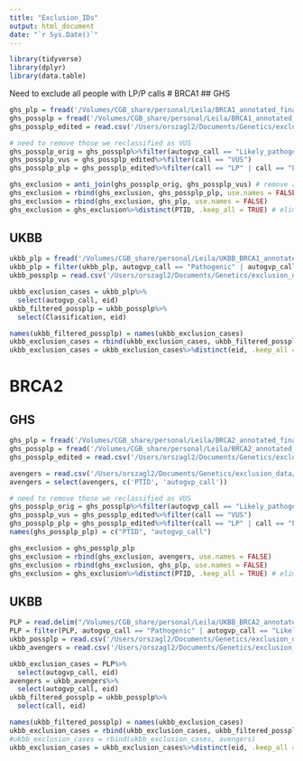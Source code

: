 ```yaml
---
title: "Exclusion_IDs"
output: html_document
date: "`r Sys.Date()`"
---
```


```r
library(tidyverse)
library(dplyr)
library(data.table)
```

Need to exclude all people with LP/P calls
# BRCA1
## GHS
```r
ghs_plp = fread('/Volumes/CGB_share/personal/Leila/BRCA1_annotated_final_02-12-2025.txt_autoGVP_PLP.txt', select = c("PTID", "autogvp_call"))
ghs_possplp = fread('/Volumes/CGB_share/personal/Leila/BRCA1_annotated_final_02-12-2025.txt_autoGVP_possiblePLP.txt', select = c("PTID", "autogvp_call"))
ghs_possplp_edited = read.csv('/Users/orszagl2/Documents/Genetics/exclusion_data/ghs_brca1_possplp.csv')
```

```r
# need to remove those we reclassified as VUS
ghs_possplp_orig = ghs_possplp%>%filter(autogvp_call == "Likely_pathogenic" | autogvp_call == "Pathogenic")
ghs_possplp_vus = ghs_possplp_edited%>%filter(call == "VUS")
ghs_possplp_plp = ghs_possplp_edited%>%filter(call == "LP" | call == "P")%>%select(c("PTID", "call"))
```

```r
ghs_exclusion = anti_join(ghs_possplp_orig, ghs_possplp_vus) # remove any reclassified as VUS
ghs_exclusion = rbind(ghs_exclusion, ghs_possplp_plp, use.names = FALSE)
ghs_exclusion = rbind(ghs_exclusion, ghs_plp, use.names = FALSE)
ghs_exclusion = ghs_exclusion%>%distinct(PTID, .keep_all = TRUE) # eliminate duplicates
```


## UKBB
```r
ukbb_plp = fread('/Volumes/CGB_share/personal/Leila/UKBB_BRCA1_annotated_autoGVP_all_filter.txt')
ukbb_plp = filter(ukbb_plp, autogvp_call == "Pathogenic" | autogvp_call == "Likely_pathogenic")
ukbb_possplp = read.csv('/Users/orszagl2/Documents/Genetics/exclusion_data/exclude_plp_ukbb_brca1.csv') 
```

```r
ukbb_exclusion_cases = ukbb_plp%>%
  select(autogvp_call, eid)
ukbb_filtered_possplp = ukbb_possplp%>%
  select(Classification, eid)
```

```r
names(ukbb_filtered_possplp) = names(ukbb_exclusion_cases)
ukbb_exclusion_cases = rbind(ukbb_exclusion_cases, ukbb_filtered_possplp)
ukbb_exclusion_cases = ukbb_exclusion_cases%>%distinct(eid, .keep_all = TRUE) # eliminate duplicates
```


# BRCA2
## GHS

```r
ghs_plp = fread('/Volumes/CGB_share/personal/Leila/BRCA2_annotated_final_02-12-2025.txt_autoGVP_PLP.txt', select = c("PTID", "autogvp_call"))
ghs_possplp = fread('/Volumes/CGB_share/personal/Leila/BRCA2_annotated_final_02-12-2025.txt_autoGVP_possiblePLP.txt', select = c("PTID", "autogvp_call"))
ghs_possplp_edited = read.csv('/Users/orszagl2/Documents/Genetics/exclusion_data/ghs_brca2_possplp.csv')
```

```r
avengers = read.csv('/Users/orszagl2/Documents/Genetics/exclusion_data/avengers.csv')
avengers = select(avengers, c('PTID', 'autogvp_call'))
```


```r
# need to remove those we reclassified as VUS
ghs_possplp_orig = ghs_possplp%>%filter(autogvp_call == "Likely_pathogenic" | autogvp_call == "Pathogenic")
ghs_possplp_vus = ghs_possplp_edited%>%filter(call == "VUS")
ghs_possplp_plp = ghs_possplp_edited%>%filter(call == "LP" | call == "P")%>%select(c("PTID", "call"))
names(ghs_possplp_plp) = c("PTID", "autogvp_call")
```

```r
ghs_exclusion = ghs_possplp_plp
ghs_exclusion = rbind(ghs_exclusion, avengers, use.names = FALSE)
ghs_exclusion = rbind(ghs_exclusion, ghs_plp, use.names = FALSE)
ghs_exclusion = ghs_exclusion%>%distinct(PTID, .keep_all = TRUE) # eliminate duplicates
```

## UKBB
```r
PLP = read.delim("/Volumes/CGB_share/personal/Leila/UKBB_BRCA2_annotated_autoGVP_all_filter.txt")
PLP = filter(PLP, autogvp_call == "Pathogenic" | autogvp_call == "Likely_pathogenic")
ukbb_possplp = read.csv('/Users/orszagl2/Documents/Genetics/exclusion_data/ukbb_brca2_possplp.csv') 
ukbb_avengers = read.csv('/Users/orszagl2/Documents/Genetics/exclusion_data/addtl_avengers_ukbb.csv')
```

```r
ukbb_exclusion_cases = PLP%>%
  select(autogvp_call, eid)
avengers = ukbb_avengers%>%
  select(autogvp_call, eid)
ukbb_filtered_possplp = ukbb_possplp%>%
  select(call, eid)
```

```r
names(ukbb_filtered_possplp) = names(ukbb_exclusion_cases)
ukbb_exclusion_cases = rbind(ukbb_exclusion_cases, ukbb_filtered_possplp)
#ukbb_exclusion_cases = rbind(ukbb_exclusion_cases, avengers)
ukbb_exclusion_cases = ukbb_exclusion_cases%>%distinct(eid, .keep_all = TRUE) # eliminate duplicates
```



